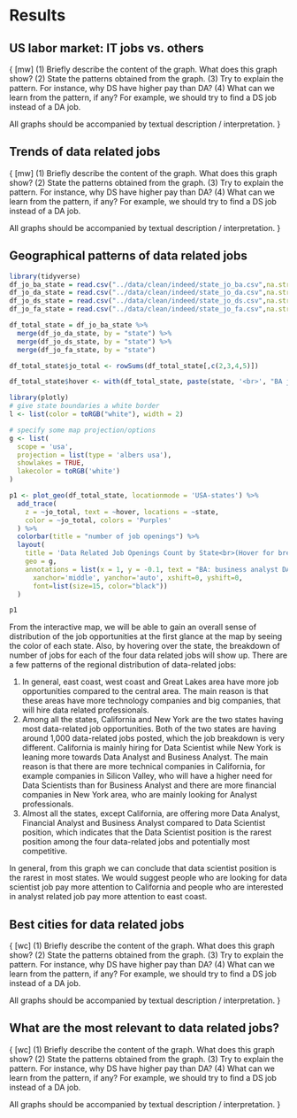 # Results


## US labor market: IT jobs vs. others 

{
[mw]
(1) Briefly describe the content of the graph. What does this graph show?
(2) State the patterns obtained from the graph.
(3) Try to explain the pattern. For instance, why DS have higher pay than DA?
(4) What can we learn from the pattern, if any? For example, we should try to find a DS job instead of a DA job.

All graphs should be accompanied by textual description / interpretation.
}


## Trends of data related jobs 

{
[mw]
(1) Briefly describe the content of the graph. What does this graph show?
(2) State the patterns obtained from the graph.
(3) Try to explain the pattern. For instance, why DS have higher pay than DA?
(4) What can we learn from the pattern, if any? For example, we should try to find a DS job instead of a DA job.

All graphs should be accompanied by textual description / interpretation.
}


## Geographical patterns of data related jobs
```r
library(tidyverse)
df_jo_ba_state = read.csv("../data/clean/indeed/state_jo_ba.csv",na.strings = "NNN") %>% select(state, jo_ba)
df_jo_da_state = read.csv("../data/clean/indeed/state_jo_da.csv",na.strings = "NNN") %>% select(state, jo_da)
df_jo_ds_state = read.csv("../data/clean/indeed/state_jo_ds.csv",na.strings = "NNN") %>% select(state, jo_ds)
df_jo_fa_state = read.csv("../data/clean/indeed/state_jo_fa.csv",na.strings = "NNN") %>% select(state, jo_fa)

df_total_state = df_jo_ba_state %>% 
  merge(df_jo_da_state, by = "state") %>% 
  merge(df_jo_ds_state, by = "state") %>% 
  merge(df_jo_fa_state, by = "state")

df_total_state$jo_total <- rowSums(df_total_state[,c(2,3,4,5)])

df_total_state$hover <- with(df_total_state, paste(state, '<br>', "BA job openings:", jo_ba, '<br>', "DA job openings:", jo_da, '<br>', "DS job openings:", jo_ds, '<br>', "FA job openings:", jo_fa))
```

```r
library(plotly)
# give state boundaries a white border
l <- list(color = toRGB("white"), width = 2)

# specify some map projection/options
g <- list(
  scope = 'usa',
  projection = list(type = 'albers usa'),
  showlakes = TRUE,
  lakecolor = toRGB('white')
)

p1 <- plot_geo(df_total_state, locationmode = 'USA-states') %>%
  add_trace(
    z = ~jo_total, text = ~hover, locations = ~state,
    color = ~jo_total, colors = 'Purples'
  ) %>%
  colorbar(title = "number of job openings") %>%
  layout(
    title = 'Data Related Job Openings Count by State<br>(Hover for breakdown by jobs)',
    geo = g,
    annotations = list(x = 1, y = -0.1, text = "BA: business analyst DA: data analyst <br> DS: data scientist FA: financial analyst", showarrow = F, xref='paper', yref='paper', 
      xanchor='middle', yanchor='auto', xshift=0, yshift=0,
      font=list(size=15, color="black"))
  )

p1
```

From the interactive map, we will be able to gain an overall sense of distribution of the job opportunities at the first glance at the map by seeing the color of each state. Also, by hovering over the state, the breakdown of number of jobs for each of the four data related jobs will show up. There are a few patterns of the regional distribution of data-related jobs:

1.	In general, east coast, west coast and Great Lakes area have more job opportunities compared to the central area. The main reason is that these areas have more technology companies and big companies, that will hire data related professionals. 
2.	Among all the states, California and New York are the two states having most data-related job opportunities. Both of the two states are having around 1,000 data-related jobs posted, which the job breakdown is very different. California is mainly hiring for Data Scientist while New York is leaning more towards Data Analyst and Business Analyst. The main reason is that there are more technical companies in California, for example companies in Silicon Valley, who will have a higher need for Data Scientists than for Business Analyst and there are more financial companies in New York area, who are mainly looking for Analyst professionals. 
3.	Almost all the states, except California, are offering more Data Analyst, Financial Analyst and Business Analyst compared to Data Scientist position, which indicates that the Data Scientist position is the rarest position among the four data-related jobs and potentially most competitive. 

In general, from this graph we can conclude that data scientist position is the rarest in most states. We would suggest people who are looking for data scientist job pay more attention to California and people who are interested in analyst related job pay more attention to east coast. 


## Best cities for data related jobs 

{
[wc]
(1) Briefly describe the content of the graph. What does this graph show?
(2) State the patterns obtained from the graph.
(3) Try to explain the pattern. For instance, why DS have higher pay than DA?
(4) What can we learn from the pattern, if any? For example, we should try to find a DS job instead of a DA job.

All graphs should be accompanied by textual description / interpretation.
}


## What are the most relevant to data related jobs? 

{
[wc]
(1) Briefly describe the content of the graph. What does this graph show?
(2) State the patterns obtained from the graph.
(3) Try to explain the pattern. For instance, why DS have higher pay than DA?
(4) What can we learn from the pattern, if any? For example, we should try to find a DS job instead of a DA job.

All graphs should be accompanied by textual description / interpretation.
}


